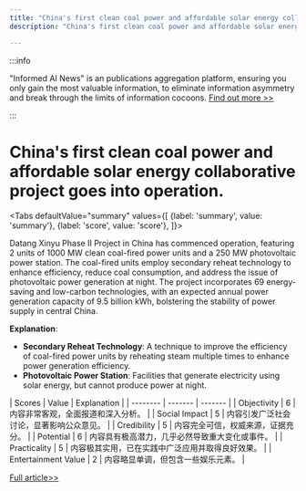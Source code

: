 ```yaml
---
title: "China's first clean coal power and affordable solar energy collaborative project goes into operation."
description: "China's first clean coal power and affordable solar energy collaborative project goes into operation."

---
```



:::info

"Informed AI News" is an publications aggregation platform, ensuring you only gain the most valuable information, to eliminate information asymmetry and break through the limits of information cocoons.  [Find out more >>](/)

:::

# China's first clean coal power and affordable solar energy collaborative project goes into operation.


<Tabs
	defaultValue="summary"
	values={[
	{label: 'summary', value: 'summary'},
	{label: 'score', value: 'score'},
]}>
<TabItem value="summary">


Datang Xinyu Phase II Project in China has commenced operation, featuring 2 units of 1000 MW clean coal-fired power units and a 250 MW photovoltaic power station. The coal-fired units employ secondary reheat technology to enhance efficiency, reduce coal consumption, and address the issue of photovoltaic power generation at night. The project incorporates 69 energy-saving and low-carbon technologies, with an expected annual power generation capacity of 9.5 billion kWh, bolstering the stability of power supply in central China.

**Explanation**:
- **Secondary Reheat Technology**: A technique to improve the efficiency of coal-fired power units by reheating steam multiple times to enhance power generation efficiency.
- **Photovoltaic Power Station**: Facilities that generate electricity using solar energy, but cannot produce power at night.
</TabItem>
<TabItem value="score">
	| Scores     | Value   | Explanation |
	| -------- | ------- | ------- |
	| Objectivity  | 6    | 内容非常客观，全面报道和深入分析。    |
	| Social Impact | 5     | 内容引发广泛社会讨论，显著影响公众意见。    |
	| Credibility    | 5    | 内容完全可信，权威来源，证据充分。    |
	| Potential    | 6    | 内容具有极高潜力，几乎必然导致重大变化或事件。    |
	| Practicality    | 5    | 内容极其实用，已在实践中广泛应用并取得良好效果。    |
	| Entertainment Value    | 2    | 内容略显单调，但包含一些娱乐元素。    |
</TabItem>
</Tabs>

[Full article>>](https://readhub.cn/topic/8ctvBWJFkqJ)
